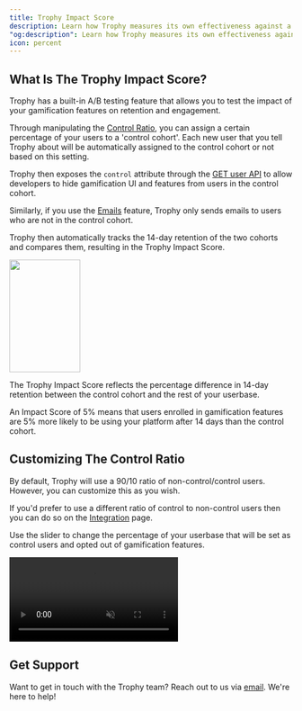 ```yaml
---
title: Trophy Impact Score
description: Learn how Trophy measures its own effectiveness against a control cohort.
"og:description": Learn how Trophy measures its own effectiveness against a control cohort and how to use it to boost retention.
icon: percent
---
```


## What Is The Trophy Impact Score?

Trophy has a built-in A/B testing feature that allows you to test the impact of your gamification features on retention and engagement.

Through manipulating the [Control Ratio](#customizing-the-control-ratio), you can assign a certain percentage of your users to a 'control cohort'. Each new user that you tell Trophy about will be automatically assigned to the control cohort or not based on this setting.

Trophy then exposes the `control` attribute through the [GET user API](/api-reference/endpoints/users/get-a-single-user#response-control) to allow developers to hide gamification UI and features from users in the control cohort.

Similarly, if you use the [Emails](/platform/emails) feature, Trophy only sends emails to users who are not in the control cohort.

Trophy then automatically tracks the 14-day retention of the two cohorts and compares them, resulting in the Trophy Impact Score.

<Frame>
  <img
    height="200"
    width="50%"
    noZoom
    src="../assets/experimentation/trophy_impact_score/chart.png"
  />
</Frame>

The Trophy Impact Score reflects the percentage difference in 14-day retention between the control cohort and the rest of your userbase.

<Tip>
  An Impact Score of 5% means that users enrolled in gamification features are
  5% more likely to be using your platform after 14 days than the control
  cohort.
</Tip>

## Customizing The Control Ratio

By default, Trophy will use a 90/10 ratio of non-control/control users. However, you can customize this as you wish.

If you'd prefer to use a different ratio of control to non-control users then you can do so on the [Integration](https://app.trophy.so/integration) page.

Use the slider to change the percentage of your userbase that will be set as control users and opted out of gamification features.

<Frame>
  <video
    autoPlay
    muted
    loop
    playsInline
    className="w-full aspect-15/4"
    src="../assets/experimentation/trophy_impact_score/control_ratio.mp4"
  ></video>
</Frame>

## Get Support

Want to get in touch with the Trophy team? Reach out to us via [email](mailto:support@trophy.so). We're here to help!
